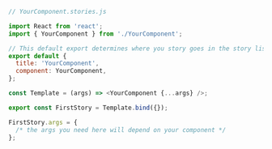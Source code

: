 ```js
// YourComponent.stories.js

import React from 'react';
import { YourComponent } from './YourComponent';

// This default export determines where you story goes in the story list
export default {
  title: 'YourComponent',
  component: YourComponent,
};

const Template = (args) => <YourComponent {...args} />;

export const FirstStory = Template.bind({});

FirstStory.args = {
  /* the args you need here will depend on your component */
};
```
